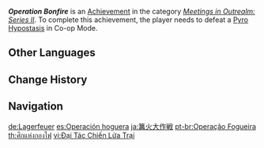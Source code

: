 {{Achievement Infobox
|id           = 86019
|order id     = 9019
|category     = Meetings in Outrealm: Series II
|description  = Defeat a [[Pyro Hypostasis]] in Co-Op Mode.
|requirements = 
|primogems    = 10
|tracking     = 
|topic        = Pyro Hypostasis; Co-Op Mode
}}
'''''Operation Bonfire''''' is an [[Achievement]] in the category ''[[Meetings in Outrealm: Series II]]''. To complete this achievement, the player needs to defeat a [[Pyro Hypostasis]] in Co-op Mode.
<!--
==Trivia==

==Video Guides==
{{EVT
|video1   = 
|caption1 = 
}}
-->
==Other Languages==
{{Other Languages
|en      = Operation Bonfire
|zhs     = 篝火大作战
|zhs_rm  = Gōuhuǒ Dà Zuòzhàn
|zht     = 篝火大作戰
|zht_rm  = Gōuhuǒ Dà Zuòzhàn
|zh_tl   = Operation Bonfire
|ja      = 篝火大作戦
|ja_rm   = Kagaribi Daisakusen
|ja_tl   = Operation Bonfire
|ko      = 모닥불 대작전
|ko_tl   = Big Operation Bonfire
|es      = Operación hoguera
|es_tl   = Operation Bonfire
|fr      = Opération feu de joie
|fr_tl   = Operation Bonfire
|ru      = Операция «Костёр»
|ru_tl   = Operation "Bonfire"
|th      = ศึกแห่งกองไฟ
|th_rm   = 
|th_tl   = 
|vi      = Đại Tác Chiến Lửa Trại
|vi_tl   = 
|de      = Operation Lagerfeuer
|de_tl   = Operation Bonfire
|id      = Pertarungan di Tengah Api Unggun
|id_tl   = The Battle in the Bonfire
|pt      = Operação Fogueira
|pt_tl   = 
|tr      = Ateşi Söndür
|tr_tl   = Extinguish the Flame
|it      = Operazione falò
|it_tl   = 
}}

==Change History==
{{Change History|2.0}}
<!--
==References==
{{Reflist}}
-->
==Navigation==
{{Achievement Navbox|Meetings in Outrealm: Series II}}

[[de:Lagerfeuer]]
[[es:Operación hoguera]]
[[ja:篝火大作戦]]
[[pt-br:Operação Fogueira]]
[[th:ศึกแห่งกองไฟ]]
[[vi:Đại Tác Chiến Lửa Trại]]